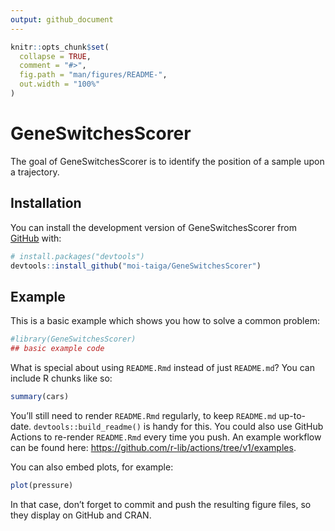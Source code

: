 ```yaml
---
output: github_document
---
```


<!-- README.md is generated from README.Rmd. Please edit that file -->

```r
knitr::opts_chunk$set(
  collapse = TRUE,
  comment = "#>",
  fig.path = "man/figures/README-",
  out.width = "100%"
)
```

# GeneSwitchesScorer

<!-- badges: start -->
<!-- badges: end -->

The goal of GeneSwitchesScorer is to identify the position of a sample upon a trajectory.

## Installation

You can install the development version of GeneSwitchesScorer from [GitHub](https://github.com/) with:

``` r
# install.packages("devtools")
devtools::install_github("moi-taiga/GeneSwitchesScorer")
```

## Example

This is a basic example which shows you how to solve a common problem:

```r
#library(GeneSwitchesScorer)
## basic example code
```

What is special about using `README.Rmd` instead of just `README.md`? You can include R chunks like so:

```r
summary(cars)
```

You'll still need to render `README.Rmd` regularly, to keep `README.md` up-to-date. `devtools::build_readme()` is handy for this. You could also use GitHub Actions to re-render `README.Rmd` every time you push. An example workflow can be found here: <https://github.com/r-lib/actions/tree/v1/examples>.

You can also embed plots, for example:

```r
plot(pressure)
```

In that case, don't forget to commit and push the resulting figure files, so they display on GitHub and CRAN.
